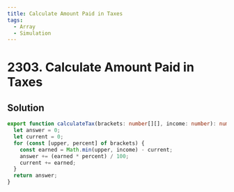 ```yaml
---
title: Calculate Amount Paid in Taxes
tags:
  - Array
  - Simulation
---
```


# 2303. Calculate Amount Paid in Taxes

<Badges>
  <LevelBadge level="easy" />
  <TopicBadge name="Array" slug="array" />
  <TopicBadge name="Simulation" slug="simulation" />
</Badges>

## Solution

```typescript filename="solution.ts" copy
export function calculateTax(brackets: number[][], income: number): number {
  let answer = 0;
  let current = 0;
  for (const [upper, percent] of brackets) {
    const earned = Math.min(upper, income) - current;
    answer += (earned * percent) / 100;
    current += earned;
  }
  return answer;
}
```

<ProblemLink
  codingSite="leetcode"
  href="https://leetcode.com/problems/calculate-amount-paid-in-taxes"
  title="Calculate Amount Paid in Taxes"
/>
